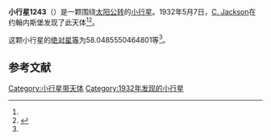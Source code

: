 {{Infobox planet
| bgcolour = #FFFFC0
| name = 1243 Pamela
| symbol = 
| image = 
| caption = 
| discovery = yes
| discovery_ref = 
| discoverer = [[C._Jackson|C. Jackson]]
| discovery_site = [[约翰内斯堡|约翰内斯堡]] 
| discovered = 1932年5月7日
| designations = yes
| mp_name = 
| named_after = 
| alt_names = 1932 JE/ 1929 XD / 1934 VL / 1951 AN / 1954 JO
| mp_category = [[主带小行星|主带小行星]]
| orbit_ref = <ref name="a">[http://ssd.jpl.nasa.gov/sbdb.cgi?sstr=1243 1243 Pamela] {{Wayback|url=http://ssd.jpl.nasa.gov/sbdb.cgi?sstr=1243 |date=20140902022709 }}，小行星數據庫瀏覽器（JPL Small-Body Database Browser）－[[美国国家航空航天局|美国国家航空航天局]]喷气推进实验室</ref>
| epoch = 2456400.5 (2013年4月18日更新)
| aphelion = {{convert|3.238778682288974|AU|km|3|abbr=on|lk=out}}
| perihelion = {{convert|2.952280590314029|AU|km|3|abbr=on}}
| semimajor = {{convert|3.095529636301502|AU|km|3|abbr=on}}
| eccentricity = 0.046276102
| period = 1989.302719 [[日|日]]<br />5.45[[儒略年|儒略年]]
| avg_speed = 
| inclination = 13.28539675227535
| asc_node = 245.6959643265872
| mean_anomaly = 
| arg_peri = 58.0485550464801
| satellites = 
| physical_characteristics = yes
| dimensions = 
| mass = 
| density = 
| surface_grav = 
| escape_velocity = 
| sidereal_day = 
| axial_tilt = 
| pole_ecliptic_lat = 
| pole_ecliptic_lon = 
| albedo = 
| temperatures= 
| temp_name1 = 
| mean_temp_1 = 
| max_temp_1 = 
| temp_name2 = 
| max_temp_2 = 
| spectral_type = 
| abs_magnitude = 58.0485550464801
}}

'''小行星1243'''（{{lang-en|1243 Pamela}}）是一颗围绕[[太阳|太阳]][[公转|公转]]的[[小行星|小行星]]。1932年5月7日，[[C._Jackson|C. Jackson]]在约翰内斯堡发现了此天体<ref name="a" /><ref>{{cite news|title=小行星列表|url=http://cfa-www.harvard.edu/iau/lists/NumberedMPs.txt|accessdate=2013-07-08|newspaper=哈佛大学|archive-date=2008-05-17|archive-url=https://web.archive.org/web/20080517010638/http://cfa-www.harvard.edu/iau/lists/NumberedMPs.txt|dead-url=no}}</ref>。

这颗小行星的[[绝对星等|绝对星等]]为58.0485550464801等<ref name="a" />。

==参考文献==
{{reflist}}
{{Minor Planet Number|[[小行星1242|小行星1242]]|[[小行星1244|小行星1244]]}}

{{小天体}}

[[Category:小行星带天体|Category:小行星带天体]]
[[Category:1932年发现的小行星|Category:1932年发现的小行星]]

{{asteroid-stub}}